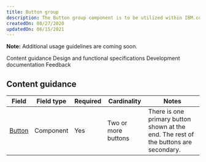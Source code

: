 ```yaml
---
title: Button group
description: The Button group component is to be utilized within IBM.com for grouping two or more Button components together and sets all buttons to the same width.
createdOn: 08/27/2020
updatedOn: 06/15/2021
---
```



<ComponentDescription name="Button group" type="ui" />

<InlineNotification>

**Note:** Additional usage guidelines are coming soon.

</InlineNotification>

<AnchorLinks>

<AnchorLink>Content guidance</AnchorLink>
<AnchorLink>Design and functional specifications</AnchorLink>
<AnchorLink>Development documentation</AnchorLink>
<AnchorLink>Feedback</AnchorLink>

</AnchorLinks>

## Content guidance

| Field | Field type | Required   | Cardinality | Notes |
| -------- | --------- | ---------- | ---------- | ----------| 
| <a href="https://www.carbondesignsystem.com/components/button/usage" target="_blank" rel="noreferrer">Button</a> | Component | Yes | Two or more buttons | There is one primary button shown at the end. The rest of the buttons are secondary.  |

<ComponentFooter name="Button group" type="ui" />
